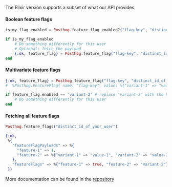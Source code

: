 The Elixir version supports a subset of what our API provides

#### Boolean feature flags

```elixir
is_my_flag_enabled = Posthog.feature_flag_enabled?("flag-key", "distinct_id_of_your_user")

if is_my_flag_enabled
    # Do something differently for this user
    # Optional: fetch the payload
    {:ok, feature_flag} = Posthog.feature_flag("flag-key", "distinct_id_of_your_user")
end
```

#### Multivariate feature flags

```elixir
{:ok, feature_flag} = Posthog.feature_flag("flag-key", "distinct_id_of_your_user")
#  %Posthog.FeatureFlag{ name: "flag-key", value: %{"variant-1" => "value-1", "variant-2" => "value-2"}, enabled: "variant-2" }

if feature_flag.enabled == 'variant-2' # replace 'variant-2' with the key of your variant
    # Do something differently for this user
end
```

#### Fetching all feature flags

```elixir
Posthog.feature_flags("distinct_id_of_your_user")

{:ok,
 %{
   "featureFlagPayloads" => %{
     "feature-1" => 1,
     "feature-2" => %{"variant-1" => "value-1", "variant-2" => "value-2"}
   },
   "featureFlags" => %{"feature-1" => true, "feature-2" => "variant-2"}
 }}

```

More documentation can be found in the [repository](https://github.com/nkezhaya/posthog)
